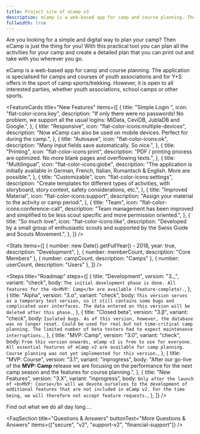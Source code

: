 ```yaml
---
title: Project site of eCamp v3
description: eCamp is a web-based app for camp and course planning. The application is specialised for camps and courses of youth associations and for Y+S offers in the sport of camp sports/trekking. However, it is open to all interested parties, whether youth associations, school camps or other sports.
fullwidth: true
---
```



<HeroBanner
  title="eCamp"
  description="Digital camp planning for everyone"
  primary="To eCamp"
  secondary="Contribute"
/>

<ProseSection>
  <p>
    Are you looking for a simple and digital way to plan your camp? Then eCamp
    is just the thing for you! With this practical tool you can plan all the
    activities for your camp and create a detailed plan that you can print out
    and take with you wherever you go.
  </p>
  <p>
    eCamp is a web-based app for camp and course planning. The application is
    specialised for camps and courses of youth associations and for Y+S offers
    in the sport of camp sports/trekking. However, it is open to all interested
    parties, whether youth associations, school camps or other sports.
  </p>
</ProseSection>

<FeatureCards
  title="New Features"
  items={[
    {
      title: "Simple Login ",
      icon: "flat-color-icons:key",
      description:
        "If only there were no passwords! No problem, we support all the usual logins: MiData, CeviDB, JublaDB and Google.",
    },
    {
      title: "Responsive",
      icon: "flat-color-icons:multiple-devices",
      description:
        "Now eCamp can also be used on mobile devices. Perfect for during the camp.",
    },
    {
      title: "Autosave",
      icon: "flat-color-icons:ok",
      description: "Many input fields save automatically. So nice.",
    },
    {
      title: "Printing",
      icon: "flat-color-icons:print",
      description:
        "PDF / printing process are optimized. No more blank pages and overflowing texts.",
    },
    {
      title: "Multilingual",
      icon: "flat-color-icons:globe",
      description:
        "The application is initially available in German, French, Italian, Rumantsch & English. More are possible.",
    },
    {
      title: "Customizable",
      icon: "flat-color-icons:settings",
      description:
        "Create templates for different types of activities, with storyboard, story context, safety considerations, etc.",
    },
    {
      title: "Improved Material",
      icon: "flat-color-icons:support",
      description: "Assign your material to the activity or camp period.",
    },
    {
      title: "Team",
      icon: "flat-color-icons:conference-call",
      description:
        "Team management has been improved and simplified to be less scout specific and more permission oriented.",
    },
    {
      title: "So much love",
      icon: "flat-color-icons:like",
      description:
        "Developed by a small group of enthusiastic scouts and supported by the Swiss Guide and Scouts Movement.",
    },
  ]}
/>


<Stats
  items={[
    {
      number: new Date().getFullYear() - 2018,
      year: true,
      description: "Development",
    },
    { number: memberCount, description: "Core Members" },
    { number: campCount, description: "Camps" },
    { number: userCount, description: "Users" },
  ]}
/>

<Steps
  title="Roadmap"
  steps={[
    {
      title: "Development",
      version: "3._",
      variant: "check",
      body: `The initial development phase is done. All features for the <b>MVP: Camp</b> are available (feature-complete).`,
    },
    {
      title: "Alpha",
      version: "3.α",
      variant: "check",
      body: `This version serves as a temporary test version, so it still contains some bugs and complicated user interfaces. The data entered on this version will be deleted after this phase.`,
    },
    {
      title: "Closed beta",
      version: "3.β",
      variant: "check",
      body: `Isolated bugs. As of this version, however, the database was no longer reset.
        Could be used for real but not time-critical camp planning.
        The limited number of beta testers had to expect maintenance interruptions.`,
    },
    {
      title: "MVP: Camp",
      version: "3.0",
      variant: "check",
      body: `From this version onwards, eCamp v3 is free to use for everyone.
      All essential features of eCamp v2 are available for camp planning. Course planning was not yet implemented for this version.`,
    },
    {
      title: "MVP: Course",
      version: "3.1",
      variant: "inprogress",
      body: "After our go-live of the <b>MVP: Camp</b> release we are focusing on the performance for the next camp season and the features for course planning.",
    },
    {
      title: "New Features",
      version: "3.X",
      variant: "inprogress",
      body: `Only after the launch of <b>MVP: Course</b> will we devote ourselves to the development of additional features that are not included in eCamp v2.
       For the time being, we will therefore not accept feature requests.`,
    },
  ]}
/>

<HighlightedPosts title="Blog">
  Find out what we do all day long....
</HighlightedPosts>

<FaqSection
  title="Questions & Answers"
  buttonText="More Questions & Answers"
  items={["secure", "v2", "support-v2", "financial-support"]}
/>

